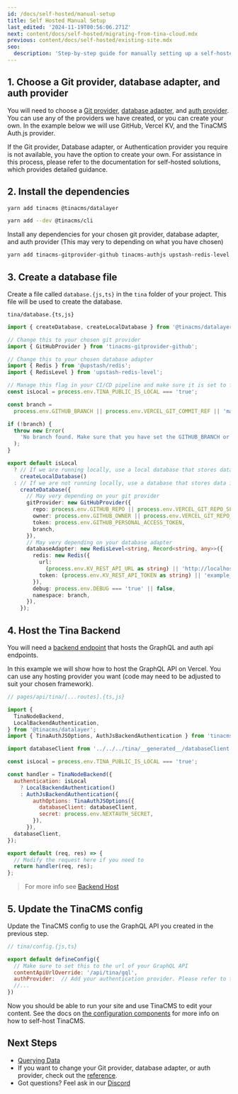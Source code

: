 ```yaml
---
id: /docs/self-hosted/manual-setup
title: Self Hosted Manual Setup
last_edited: '2024-11-19T00:56:06.271Z'
next: content/docs/self-hosted/migrating-from-tina-cloud.mdx
previous: content/docs/self-hosted/existing-site.mdx
seo:
  description: 'Step-by-step guide for manually setting up a self-hosted TinaCMS backend, including choosing providers and installing dependencies.'
---
```


## 1. Choose a Git provider, database adapter, and auth provider

You will need to choose a [Git provider](/docs/reference/self-hosted/git-provider/overview/), [database adapter](/docs/reference/self-hosted/database-adapter/overview/), and [auth provider](/docs/reference/self-hosted/auth-provider/overview/). You can use any of the providers we have created, or you can create your own. In the example below we will use GitHub, Vercel KV, and the TinaCMS Auth.js provider.

If the Git provider, Database adapter, or Authentication provider you require is not available, you have the option to create your own. For assistance in this process, please refer to the documentation for self-hosted solutions, which provides detailed guidance.

## 2. Install the dependencies

```bash
yarn add tinacms @tinacms/datalayer
```

```bash
yarn add --dev @tinacms/cli
```

Install any dependencies for your chosen git provider, database adapter, and auth provider (This may very to depending on what you have chosen)

```bash
yarn add tinacms-gitprovider-github tinacms-authjs upstash-redis-level @upstash/redis
```

## 3. Create a database file

Create a file called `database.{js,ts}` in the `tina` folder of your project. This file will be used to create the database.

`tina/database.{ts,js}`

```ts
import { createDatabase, createLocalDatabase } from '@tinacms/datalayer';

// Change this to your chosen git provider
import { GitHubProvider } from 'tinacms-gitprovider-github';

// Change this to your chosen database adapter
import { Redis } from '@upstash/redis';
import { RedisLevel } from 'upstash-redis-level';

// Manage this flag in your CI/CD pipeline and make sure it is set to false in production
const isLocal = process.env.TINA_PUBLIC_IS_LOCAL === 'true';

const branch =
  process.env.GITHUB_BRANCH || process.env.VERCEL_GIT_COMMIT_REF || 'main';

if (!branch) {
  throw new Error(
    'No branch found. Make sure that you have set the GITHUB_BRANCH or process.env.VERCEL_GIT_COMMIT_REF environment variable.'
  );
}

export default isLocal
  ? // If we are running locally, use a local database that stores data in memory and writes to the locac filesystem on save
    createLocalDatabase()
  : // If we are not running locally, use a database that stores data in redis and Saves data to github
    createDatabase({
      // May very depending on your git provider
      gitProvider: new GitHubProvider({
        repo: process.env.GITHUB_REPO || process.env.VERCEL_GIT_REPO_SLUG,
        owner: process.env.GITHUB_OWNER || process.env.VERCEL_GIT_REPO_OWNER,
        token: process.env.GITHUB_PERSONAL_ACCESS_TOKEN,
        branch,
      }),
      // May very depending on your database adapter
      databaseAdapter: new RedisLevel<string, Record<string, any>>({
        redis: new Redis({
          url:
            (process.env.KV_REST_API_URL as string) || 'http://localhost:8079',
          token: (process.env.KV_REST_API_TOKEN as string) || 'example_token',
        }),
        debug: process.env.DEBUG === 'true' || false,
        namespace: branch,
      }),
    });
```

## 4. Host the Tina Backend

You will need a [backend endpoint](/docs/reference/self-hosted/tina-backend/nextjs) that hosts the GraphQL and auth api endpoints.

In this example we will show how to host the GraphQL API on Vercel. You can use any hosting provider you want (code may need to be adjusted to suit your chosen framework).

```js
// pages/api/tina/[...routes].{ts,js}

import {
  TinaNodeBackend,
  LocalBackendAuthentication,
} from '@tinacms/datalayer';
import { TinaAuthJSOptions, AuthJsBackendAuthentication } from 'tinacms-authjs';

import databaseClient from '../../../tina/__generated__/databaseClient';

const isLocal = process.env.TINA_PUBLIC_IS_LOCAL === 'true';

const handler = TinaNodeBackend({
  authentication: isLocal
    ? LocalBackendAuthentication()
    : AuthJsBackendAuthentication({
        authOptions: TinaAuthJSOptions({
          databaseClient: databaseClient,
          secret: process.env.NEXTAUTH_SECRET,
        }),
      }),
  databaseClient,
});

export default (req, res) => {
  // Modify the request here if you need to
  return handler(req, res);
};
```

> For more info see [Backend Host](/docs/reference/self-hosted/tina-backend/nextjs)

## 5. Update the TinaCMS config

Update the TinaCMS config to use the GraphQL API you created in the previous step.

```js
// tina/config.{js,ts}

export default defineConfig({
  // Make sure to set this to the url of your GraphQL API
  contentApiUrlOverride: '/api/tina/gql',
  authProvider:  // Add your authentication provider. Please refer to the docs for your chosen authentication provider.
  //...
})
```

Now you should be able to run your site and use TinaCMS to edit your content. See the docs on [the configuration components](/docs/reference/self-hosted/overview) for more info on how to self-host TinaCMS.

## Next Steps

- [Querying Data](/docs/self-hosted/querying-data)
- If you want to change your Git provider, database adapter, or auth provider, check out the [reference](/docs/reference/self-hosted/overview/).
- Got questions? Feel ask in our [Discord](https://discord.com/invite/zumN63Ybpf)
